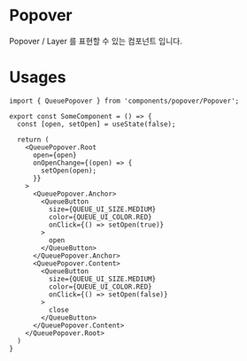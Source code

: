 
<Meta of={meta} />

# Popover 

Popover / Layer 를 표현할 수 있는 컴포넌트 입니다.

# Usages

```tsx
import { QueuePopover } from 'components/popover/Popover';

export const SomeComponent = () => {
  const [open, setOpen] = useState(false);

  return (
    <QueuePopover.Root
      open={open}
      onOpenChange={(open) => {
        setOpen(open);
      }}
    >
      <QueuePopover.Anchor>
        <QueueButton
          size={QUEUE_UI_SIZE.MEDIUM}
          color={QUEUE_UI_COLOR.RED}
          onClick={() => setOpen(true)}
        >
          open
        </QueueButton>
      </QueuePopover.Anchor>
      <QueuePopover.Content>
        <QueueButton 
          size={QUEUE_UI_SIZE.MEDIUM} 
          color={QUEUE_UI_COLOR.RED}
          onClick={() => setOpen(false)}
        >
          close
        </QueueButton>
      </QueuePopover.Content>
    </QueuePopover.Root>
  )
}
```
